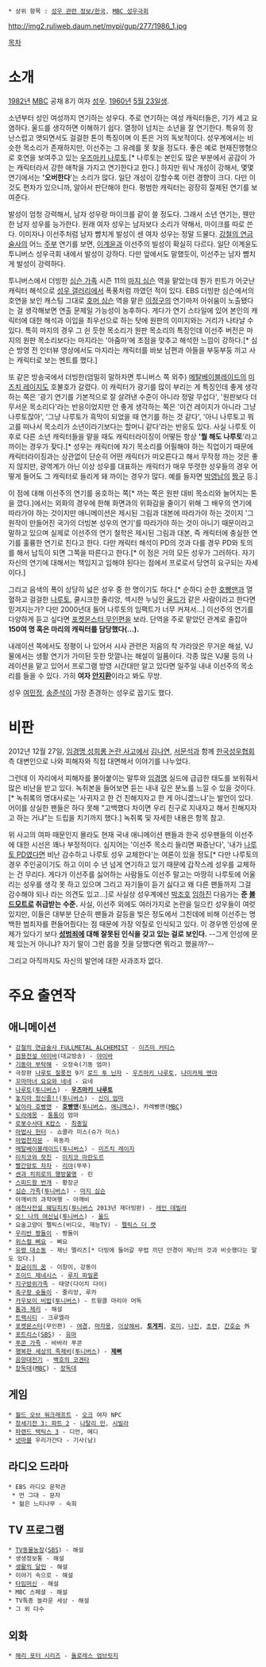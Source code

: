  * 상위 항목 : [[성우 관련 정보/한국]], [[MBC 성우극회]]

http://img2.ruliweb.daum.net/mypi/gup/277/1986_1.jpg

[[목차]]

= 소개 =
[[1982년]] [[문화방송|MBC]] 공채 8기 여자 [[성우]]. [[1960년]] [[5월 23일]]생.

소년부터 성인 여성까지 연기하는 성우다. 주로 연기하는 여성 캐릭터들은, 기가 세고 요염하다. 울드를 생각하면 이해하기 쉽다. 열정이 넘치는 소년을 잘 연기한다. 특유의 장난스럽고 앳되면서도 걸걸한 톤이 특징이며 이 톤은 거의 독보적이다. 성우계에서는 비슷한 목소리가 존재하지만, 이선주는 그 유례를 못 찾을 정도다. 좋은 예로 현재진행형으로 호연을 보여주고 있는 [[우즈마키 나루토]].[* 나루토는 본인도 많은 부분에서 공감이 가는 캐릭터라서 강한 애착을 가지고 연기한다고 한다.] 하지만 워낙 개성이 강해서, 몇몇 연기에서는 ''''오버한다''''는 소리가 많다. 일단 개성이 강할수록 이런 경향이 크다. 다만 이것도 편차가 있으니까, 알아서 판단해야 한다. 평범한 캐릭터는 굉장히 절제된 연기를 보여준다.

발성이 엄청 강력해서, 남자 성우랑 마이크를 같이 쓸 정도다. 그래서 소년 연기는, 웬만한 남자 성우를 능가한다. 원래 여자 성우는 남자보다 소리가 약해서, 마이크를 따로 쓴다. 이미자나 이선주처럼 남자 뺨치게 발성이 센 여자 성우는 정말 드물다. [[강철의 연금술사]]의 어느 [[이즈미 커티스|주부]] 연기를 보면, [[이계윤]]과 이선주의 빌성이 확실히 다르다. 일단 이계윤도 투니버스 성우극회 내에서 발성이 강하다. 다만 앞에서도 말했듯이, 이선주는 남자 뺨치게 발성이 강력하다.

투니버스에서 더빙한 [[심슨 가족]] 시즌 11의 [[마지 심슨]] 역을 맡았는데 뭔가 핀트가 어긋난 캐릭터 해석으로 [[성우 갤러리]]에서 폭풍처럼 까였던 적이 있다. EBS 더빙판 심슨에서의 호연을 보인 캐스팅 그대로 [[호머 심슨]] 역을 맡은 [[이정구]]의 연기마저 아쉬움이 노출됐다는 걸 생각해보면 연출 문제일 가능성이 농후하다. 게다가 연기 스타일에 있어 본인의 캐릭터에 대한 해석과 이입을 최우선으로 하는 탓에 원판의 이미지와는 거리가 나타날 수 있다. 특히 마지의 경우 그 쉰 듯한 목소리가 원판 목소리의 특징인데 이선주 버전은 마지의 원판 목소리보다는 마지라는 '아줌마'에 초점을 맞추고 해석한 느낌이 강하다.[* 심슨 방영 전 인터뷰 영상에서도 마지라는 캐릭터를 바보 남편과 아들을 부둥부둥 끼고 사는 캐릭터로 보는 멘트를 했다.]

또 같은 방송국에서 더빙한(엄밀히 말하자면 투니버스 쪽 외주) [[메탈 파이트 베이블레이드|메탈베이블레이드]]의 [[미즈치 레이지]]도 호불호가 갈렸다. 이 캐릭터가 광기를 많이 부리는 게 특징인데 좋게 생각하는 쪽은 '광기 연기를 기본적으로 잘 살려낸 수준이 아니라 정말 무섭다', '원판보다 더 무서운 목소리다'라는 반응이었지만 안 좋게 생각하는 쪽은 '이건 레이지가 아니라 그냥 나루토잖아', '그냥 나루토가 흑막이 되었을 때 연기를 하는 것 같다', '아니 나루토고 뭐고를 떠나서 목소리가 소년이라기보다는 할머니 같다'라는 반응도 있다. 사실 나루토 이후로 다른 소년 캐릭터들을 맡을 때도 캐릭터라이징이 어떻든 항상 ''''뭘 해도 나루토''''라고 까이는 경우가 잦다.[* 성우는 캐릭터에 자기 목소리를 어필해야 하는 직업이기 때문에 캐릭터라이징과는 상관없이 단순히 어떤 캐릭터가 떠오른다고 해서 무작정 까는 것은 좋지 않지만, 광역계가 아닌 이상 성우를 대표하는 캐릭터가 매우 뚜렷한 성우들의 경우 어떻게 들어도 그 캐릭터로 들리게 돼 까이는 경우가 많다. 예를 들자면 [[박영남]]의 [[노하라 신노스케|짱구]] 등.]

이 점에 대해 이선주의 연기를 옹호하는 쪽[* 까는 쪽은 원판 대비 목소리와 늘어지는 톤을 깠다.]에서는 외화의 경우에 한해 화면과의 위화감을 줄이기 위해 그 배우의 연기에 따라가야 하는 것이지만 애니메이션은 제시된 그림과 대본에 따라가야 하는 것이지 '그 원작이 만들어진 국가의 더빙본 성우의 연기'를 따라가야 하는 것이 아니기 때문이라고 말하고 있으며 실제로 이선주의 연기 철학은 제시된 그림과 대본, 즉 캐릭터에 충실한 연기를 훌륭한 연기로 친다고 한다. 다만 캐릭터 해석이 PD의 것과 다를 경우 PD와 토의를 해서 납득이 되면 그쪽을 따른다고 한다.[* 이 점은 거의 모든 성우가 그러하다. 자기 자신의 연기에 대해서는 책임지고 임해야 된다는 점에서 프로로서 당연히 요구되는 자세이다.]

그리고 음색의 폭이 상당히 넓은 성우 중 한 명이기도 하다.[* 순하디 순한 [[호빵맨]]과 열혈하고 걸걸한 [[우즈마키 나루토|나루토]], 쿨시크한 줄리앙, 섹시한 누님인 [[울드]]가 같은 사람이라고 한다면 믿겨지는가? 다만 2000년대 들어 나루토의 임팩트가 너무 커져서…] 이선주의 연기를 다양하게 듣고 싶다면 [[포켓몬스터(애니메이션)|포켓몬스터 무인편]]을 보라. 단역을 주로 맡았던 관계로 줄잡아 '''150여 명 혹은 마리의 캐릭터를 담당했다(…).'''

내레이션 쪽에서도 정평이 나 있어서 시사 관련은 저음의 착 가라앉은 무거운 해설, VJ물에서는 생활 연기가 가미된 듯한 맛깔나는 해설이 일품이다. 각종 많은 VJ물 등의 나레이션을 맡고 있어서 프로그램 방영 시간대만 알고 있다면 일주일 내내 이선주의 목소리를 들을 수 있다. 가히 '''여자 [[안지환]]'''이라고 봐도 무방.

성우 [[여민정]], [[송준석]]이 가장 존경하는 성우로 꼽기도 했다.

= 비판 =
2012년 12월 27일, [[임하진#s-2.3|임경명 성희롱 논란 사고]]에서 [[김나연]], [[서문석]]과 함께 [[한국성우협회]] 측 대변인으로 나와 피해자와 직접 대면해서 이야기를 나누었다.

그런데 이 자리에서 피해자를 몰아붙이는 말투와 [[임하진|임경명]] 실드에 급급한 태도를 보워줘서 많은 비난을 받고 있다. 녹취본을 들어보면 듣는 내내 깊은 분노를 느낄 수 있을 것이다.[* 녹취록의 명대사로는 '사귀자고 한 건 친해지자고 한 게 아니겠느냐'는 발언이 있다. 어이를 상실한 팬들은 하다 못해 "고백했다 차이면 우리 친구로 지내자고 해서 친해지자고 하는 거냐"는 드립을 치기까지 했다.] 녹취록 및 자세한 내용은 항목 참고. 

위 사고의 여파 때문인지 몰라도 현재 국내 애니메이션 팬들과 한국 성우팬들의 이선주에 대한 시선은 꽤나 부정적이다. 심지어는 '이선주 목소리 들리면 짜증난다', '내가 [[김이경|나루토 PD]]였다면 비난 감수하고 나루토 성우 교체한다'는 여론이 있을 정도[* 다만 나루토의 경우 주인공이기도 하고 이미 수 년 넘게 연기하고 있기 때문에 갑작스레 성우를 교체하는 건 무리다. 게다가 이선주를 싫어하는 사람들도 이선주 말고는 마땅히 나루토에 어울리는 성우를 생각 못 하고 있으며 그리고 자기들이 듣기 싫다고 왜 다른 팬들까지 그걸 감수해야 되나 라는 의견도 있고...]로 사실상 성우계에선 [[박조호]] [[임하진]] 다음가는 '''준 [[볼드모트]]로 취급받는 수준.''' 사실, 이선주 외에도 여러가지로 논란을 일으킨 성우들이 여럿 있지만, 이들은 대부분 단순히 팬들과 갈등을 빚은 정도에서 그친데에 비해 이선주는 명백한 범죄자를 편들어줬다는 점 때문에 가장 악질로 인식되고 있다. 이 경우엔 인성에 문제가 있다기 보다 '''[[성범죄]]에 대해 잘못된 인식을 갖고 있는 걸로 보인다.''' --그게 인성에 문제 있는거 아니냐? 자기 딸이 그런 몹쓸 짓을 당했다면 뭐라고 했을까?--

그리고 아직까지도 자신의 발언에 대한 사과조차 없다.

= 주요 출연작 =
== 애니메이션 ==
 * [[강철의 연금술사 FULLMETAL ALCHEMIST]] - [[이즈미 커티스]]
 * [[YAIBA|검용전설 야이바]](대교방송) - [[쿠로가네 야이바|야이바]]
 * [[기동아 부탁해]] - 오정숙(기동 엄마)
 * 극장판 [[나루토|나루토 질풍전]] 9기 [[로드 투 닌자]] - [[우즈마키 나루토]], [[나미카제 멘마]]
 * [[꼬마마녀 요요와 네네]] - 요네
 * [[나루토]]([[투니버스]]) - '''[[우즈마키 나루토]]'''
 * [[놓지마 정신줄!!]]([[투니버스]]) - [[신이 엄마]]
 * [[날아라 호빵맨]] - '''[[호빵맨]]'''([[투니버스]], [[애니맥스]]), 카레빵맨([[문화방송|MBC]])
 * [[도라에몽]] - [[퉁퉁이]] 엄마
 * [[용자경찰 제이데커|로봇수사대 K캅스]] - [[토모나가 유우타|최종일]]
 * [[폭렬헌터|마법사 헌터]] - 쇼콜라 미스(슈가 미스)
 * [[마법천자문]] - 옥동자
 * [[메탈 파이트 베이블레이드|메탈베이블레이드]]([[투니버스]]) - [[미즈치 레이지]]
 * [[미치코와 핫친]] - [[미치코 마란도르]]
 * [[빨간망토 차차]] - [[리야(빨간망토 차차)|리야]](뚜뚜)
 * [[센과 치히로의 행방불명]] - 린
 * [[스피드왕 번개]] - 황장군
 * [[심슨 가족]]([[투니버스]]) - [[마지 심슨]]
 * 아깨비의 과학여행 - 아깨비
 * [[애천사전설 웨딩피치]]([[투니버스]] 2013년 재더빙판) - [[레인 데빌라]]
 * [[오! 나의 여신님]]([[투니버스]]) - [[울드]]
 * 요술고양이 펠릭스(비디오, 재능TV) - [[펠릭스 더 캣]]
 * [[우리반 짱돌이]] - 짱돌이
 * [[히게피요|위스컬 삐요]] - 삐요
 * [[고스트 버스터즈|유령 대소동]] - 제닌 멜리츠[* 더빙에 들어갈 무렵 끼던 안경이 제닌의 것과 비슷했다는 말도 있다.]
 * [[장금이의 꿈]] - 이창이, 강동이
 * [[조이드 제네시스]] - [[루지 파밀론]]
 * [[지구방위가족]] - 태양(다이치 다이)
 * [[축구왕 슛돌이]] - 줄리앙, 루카
 * [[카우보이 비밥]]([[투니버스]]) - 트윙클 마리아 머독
 * [[톰과 제리]] - 해설
 * [[트랙시티]] - 크루엘라
 * [[포켓몬스터(애니메이션)|포켓몬스터]](무인편) - [[여경]], [[마자용]], [[이상해꽃|이상해씨]], '''[[토게피]]''', [[로미]], [[나진]], [[초련(포켓몬스터)|초련]], [[간호순]] 外
 * [[포트리스]]([[SBS]]) - [[유마]]
 * [[푸콘 가족]] - 바바라 푸콘
 * [[행복한 세상의 족제비]]([[투니버스]]) - '''[[제삐]]'''
 * [[음양대전기]] - [[백호의 코겐타]]
 * [[장독대]]([[MBC]]) - [[장독대]]

== 게임 ==
 * [[월드 오브 워크래프트]] - [[오크(워크래프트)|오크]] 여자 NPC
 * [[창세기전 3: 파트 2]] - [[나탈리 민]], [[시빌라]]
 * [[파랜드 오딧세이|파랜드 택틱스 3]] - 디언, 메디
 * [[넷마블]] 우리가간다 - 기사(남)
== 라디오 드라마 ==
 * EBS 라디오 문학관
  * 먼 그대 - 문자
  * 젊은 느티나무 - 숙희

== TV 프로그램 ==
 * [[TV동물농장]]([[SBS]]) - 해설
 * 생생정보통 - 해설
 * [[생활의 달인]] - 해설
 * 이야기 속으로 - 해설
 * [[타임머신]] - 해설
 * MBC 스페셜 - 해설
 * TV특종 놀라운 세상 - 해설
 * 그 외 다수

== 외화 ==
 * [[해리 포터 시리즈]] - [[돌로레스 엄브릿지]]
